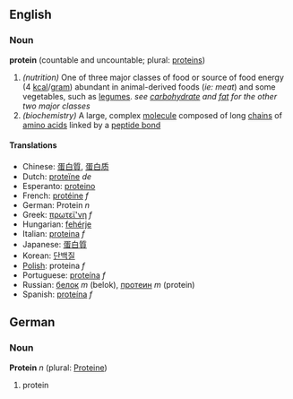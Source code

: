 ==English==
===Noun===
{{wikipedia}}
'''protein''' (countable and uncountable; plural: [[proteins]])
#''(nutrition)'' One of three major classes of food or source of food energy (4 [[kcal]]/[[gram]]) abundant in animal-derived foods (''ie: meat'') and some vegetables, such as [[legumes]]. ''see [[carbohydrate]] and [[fat]] for the other two major classes''
#''(biochemistry)'' A large, complex [[molecule]] composed of long [[chain]]s of [[amino acid]]s linked by a [[peptide bond]]

====Translations====
*Chinese: [[蛋白質]], [[蛋白质]]
*Dutch: [[proteïne]] ''de''
*Esperanto: [[proteino]]
*French: [[protéine]] ''f''
*German: Protein ''n''
*Greek: [[πρωτεϊ'νη]] ''f''
*Hungarian: [[fehérje]]
*Italian: [[proteina]] ''f''
*Japanese: [[蛋白質]]
*Korean: [[단백질]]
*[[Polish]]: proteina ''f''
*Portuguese: [[proteína]] ''f''
*Russian: [[белок]] ''m'' (belok), [[протеин]] ''m'' (protein)
*Spanish: [[proteína]] ''f''

==German==
===Noun===
'''Protein''' ''n'' (plural: [[Proteine]])

# protein